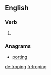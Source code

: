 ==English==

===Verb===
{{head|en|present participle}}

# {{present participle of|trope|lang=en}}

===Anagrams===
* [[porting#English|porting]]

[[de:troping]]
[[fr:troping]]